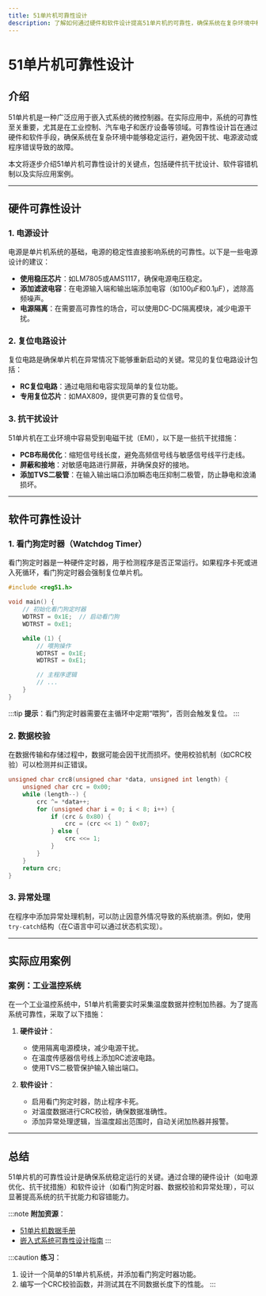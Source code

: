 ```yaml
---
title: 51单片机可靠性设计
description: 了解如何通过硬件和软件设计提高51单片机的可靠性，确保系统在复杂环境中稳定运行。
---
```


# 51单片机可靠性设计

## 介绍

51单片机是一种广泛应用于嵌入式系统的微控制器。在实际应用中，系统的可靠性至关重要，尤其是在工业控制、汽车电子和医疗设备等领域。可靠性设计旨在通过硬件和软件手段，确保系统在复杂环境中能够稳定运行，避免因干扰、电源波动或程序错误导致的故障。

本文将逐步介绍51单片机可靠性设计的关键点，包括硬件抗干扰设计、软件容错机制以及实际应用案例。

---

## 硬件可靠性设计

### 1. 电源设计
电源是单片机系统的基础，电源的稳定性直接影响系统的可靠性。以下是一些电源设计的建议：

- **使用稳压芯片**：如LM7805或AMS1117，确保电源电压稳定。
- **添加滤波电容**：在电源输入端和输出端添加电容（如100µF和0.1µF），滤除高频噪声。
- **电源隔离**：在需要高可靠性的场合，可以使用DC-DC隔离模块，减少电源干扰。

### 2. 复位电路设计
复位电路是确保单片机在异常情况下能够重新启动的关键。常见的复位电路设计包括：

- **RC复位电路**：通过电阻和电容实现简单的复位功能。
- **专用复位芯片**：如MAX809，提供更可靠的复位信号。

### 3. 抗干扰设计
51单片机在工业环境中容易受到电磁干扰（EMI），以下是一些抗干扰措施：

- **PCB布局优化**：缩短信号线长度，避免高频信号线与敏感信号线平行走线。
- **屏蔽和接地**：对敏感电路进行屏蔽，并确保良好的接地。
- **添加TVS二极管**：在输入输出端口添加瞬态电压抑制二极管，防止静电和浪涌损坏。

---

## 软件可靠性设计

### 1. 看门狗定时器（Watchdog Timer）
看门狗定时器是一种硬件定时器，用于检测程序是否正常运行。如果程序卡死或进入死循环，看门狗定时器会强制复位单片机。

```c
#include <reg51.h>

void main() {
    // 初始化看门狗定时器
    WDTRST = 0x1E;  // 启动看门狗
    WDTRST = 0xE1;

    while (1) {
        // 喂狗操作
        WDTRST = 0x1E;
        WDTRST = 0xE1;

        // 主程序逻辑
        // ...
    }
}
```

:::tip
**提示**：看门狗定时器需要在主循环中定期“喂狗”，否则会触发复位。
:::

### 2. 数据校验
在数据传输和存储过程中，数据可能会因干扰而损坏。使用校验机制（如CRC校验）可以检测并纠正错误。

```c
unsigned char crc8(unsigned char *data, unsigned int length) {
    unsigned char crc = 0x00;
    while (length--) {
        crc ^= *data++;
        for (unsigned char i = 0; i < 8; i++) {
            if (crc & 0x80) {
                crc = (crc << 1) ^ 0x07;
            } else {
                crc <<= 1;
            }
        }
    }
    return crc;
}
```

### 3. 异常处理
在程序中添加异常处理机制，可以防止因意外情况导致的系统崩溃。例如，使用`try-catch`结构（在C语言中可以通过状态机实现）。

---

## 实际应用案例

### 案例：工业温控系统
在一个工业温控系统中，51单片机需要实时采集温度数据并控制加热器。为了提高系统可靠性，采取了以下措施：

1. **硬件设计**：
   - 使用隔离电源模块，减少电源干扰。
   - 在温度传感器信号线上添加RC滤波电路。
   - 使用TVS二极管保护输入输出端口。

2. **软件设计**：
   - 启用看门狗定时器，防止程序卡死。
   - 对温度数据进行CRC校验，确保数据准确性。
   - 添加异常处理逻辑，当温度超出范围时，自动关闭加热器并报警。

---

## 总结

51单片机的可靠性设计是确保系统稳定运行的关键。通过合理的硬件设计（如电源优化、抗干扰措施）和软件设计（如看门狗定时器、数据校验和异常处理），可以显著提高系统的抗干扰能力和容错能力。

:::note
**附加资源**：
- [51单片机数据手册](https://www.example.com)
- [嵌入式系统可靠性设计指南](https://www.example.com)
:::

:::caution
**练习**：
1. 设计一个简单的51单片机系统，并添加看门狗定时器功能。
2. 编写一个CRC校验函数，并测试其在不同数据长度下的性能。
:::